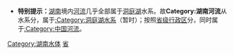 {{Catnav|頁面分類|各種主題的頁面分類|依中国各省来作的分类|中国各省地理|湖南地理}}
{{Catnav|頁面分類|...|各國地理|中国地理|中国区域地理|中国各省地理|中国各省河流}}

* '''特别提示：'''[[湖南|湖南]]境内[[河流|河流]]几乎全部属于[[洞庭湖|洞庭湖]]水系。故'''Category:湖南河流'''从水系分，属于[[:Category:洞庭湖水系|:Category:洞庭湖水系]]（暂时）；按照[[中国一级行政区|省级行政区]]分，同时属于[[:Category:中国河流|:Category:中国河流]]。

{{中国河流 (按省区归类)}}

{{中国河流}}

[[Category:湖南水体|Category:湖南水体]]
[[Category:中国各省河流|省]]